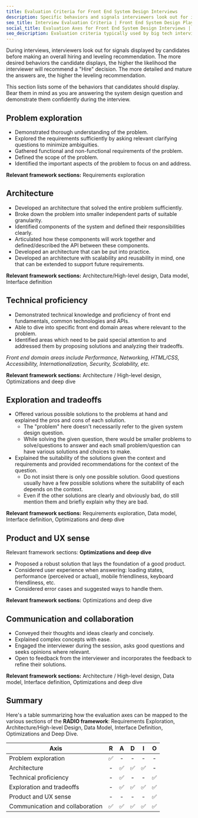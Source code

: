 ```yaml
---
title: Evaluation Criteria for Front End System Design Interviews
description: Specific behaviors and signals interviewers look out for in front end system design interviews.
seo_title: Interview Evaluation Criteria | Front End System Design Playbook
social_title: Evaluation Axes for Front End System Design Interviews | GreatFrontEnd
seo_description: Evaluation criteria typically used by big tech interviewers to evaluate front end system design interviews.
---
```


During interviews, interviewers look out for signals displayed by candidates before making an overall hiring and leveling recommendation. The more desired behaviors the candidate displays, the higher the likelihood the interviewer will recommend a "Hire" decision. The more detailed and mature the answers are, the higher the leveling recommendation.

This section lists some of the behaviors that candidates should display. Bear them in mind as you are answering the system design question and demonstrate them confidently during the interview.

## Problem exploration

- Demonstrated thorough understanding of the problem.
- Explored the requirements sufficiently by asking relevant clarifying questions to minimize ambiguities.
- Gathered functional and non-functional requirements of the problem.
- Defined the scope of the problem.
- Identified the important aspects of the problem to focus on and address.

<div className="mt-6 space-x-1 space-y-1 text-sm">
  <strong className="font-medium">Relevant framework sections:</strong>
  Requirements exploration
</div>

## Architecture

- Developed an architecture that solved the entire problem sufficiently.
- Broke down the problem into smaller independent parts of suitable granularity.
- Identified components of the system and defined their responsibilities clearly.
- Articulated how these components will work together and defined/described the API between these components.
- Developed an architecture that can be put into practice.
- Developed an architecture with scalability and reusability in mind, one that can be extended to support future requirements.

<div className="mt-6 space-x-1 space-y-1 text-sm">
  <strong className="font-medium">Relevant framework sections:</strong>
  Architecture/High-level design, Data model, Interface definition
</div>

## Technical proficiency

- Demonstrated technical knowledge and proficiency of front end fundamentals, common technologies and APIs.
- Able to dive into specific front end domain areas where relevant to the problem.
- Identified areas which need to be paid special attention to and addressed them by proposing solutions and analyzing their tradeoffs.

_Front end domain areas include Performance, Networking, HTML/CSS, Accessibility, Internationalization, Security, Scalability, etc._

<div className="mt-6 space-x-1 space-y-1 text-sm">
  <strong className="font-medium">Relevant framework sections:</strong>
  Architecture / High-level design, Optimizations and deep dive
</div>

## Exploration and tradeoffs

- Offered various possible solutions to the problems at hand and explained the pros and cons of each solution.
  - The "problem" here doesn't necessarily refer to the given system design question.
  - While solving the given question, there would be smaller problems to solve/questions to answer and each small problem/question can have various solutions and choices to make.
- Explained the suitability of the solutions given the context and requirements and provided recommendations for the context of the question.
  - Do not insist there is only one possible solution. Good questions usually have a few possible solutions where the suitability of each depends on the context.
  - Even if the other solutions are clearly and obviously bad, do still mention them and briefly explain why they are bad.

<div className="mt-6 space-x-1 space-y-1 text-sm">
  <strong className="font-medium">Relevant framework sections:</strong>
  Requirements exploration, Data model, Interface definition, Optimizations and deep
  dive
</div>

## Product and UX sense

Relevant framework sections: **Optimizations and deep dive**

- Proposed a robust solution that lays the foundation of a good product.
- Considered user experience when answering: loading states, performance (perceived or actual), mobile friendliness, keyboard friendliness, etc.
- Considered error cases and suggested ways to handle them.

<div className="mt-6 space-x-1 space-y-1 text-sm">
  <strong className="font-medium">Relevant framework sections:</strong>
  Optimizations and deep dive
</div>

## Communication and collaboration

- Conveyed their thoughts and ideas clearly and concisely.
- Explained complex concepts with ease.
- Engaged the interviewer during the session, asks good questions and seeks opinions where relevant.
- Open to feedback from the interviewer and incorporates the feedback to refine their solutions.

<div className="mt-6 space-x-1 space-y-1 text-sm">
  <strong className="font-medium">Relevant framework sections:</strong>
  Architecture / High-level design, Data model, Interface definition, Optimizations
  and deep dive
</div>

## Summary

Here's a table summarizing how the evaluation axes can be mapped to the various sections of the **RADIO framework**: Requirements Exploration, Architecture/High-level Design, Data Model, Interface Definition, Optimizations and Deep Dive.

| Axis                            |  R  |  A  |  D  |  I  |  O  |
| ------------------------------- | :-: | :-: | :-: | :-: | :-: |
| Problem exploration             | ✅  |  -  |  -  |  -  |  -  |
| Architecture                    |  -  | ✅  | ✅  | ✅  |  -  |
| Technical proficiency           |  -  | ✅  |  -  |  -  | ✅  |
| Exploration and tradeoffs       |  -  | ✅  | ✅  | ✅  | ✅  |
| Product and UX sense            |  -  |  -  |  -  |  -  | ✅  |
| Communication and collaboration | ✅  | ✅  | ✅  | ✅  | ✅  |
